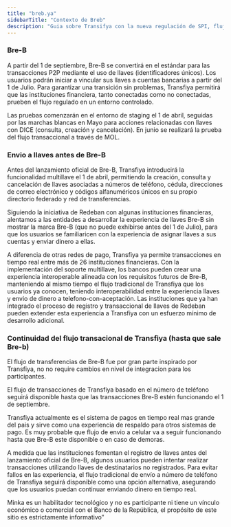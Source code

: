 ```yaml
---
title: "breb.ya"
sidebarTitle: "Contexto de Breb"
description: "Guia sobre Transifya con la nueva regulación de SPI, flujos vigentes y envio en tiempo real cuenta a cuenta"
---
```


### Bre-B

A partir del 1 de septiembre, Bre-B se convertirá en el estándar para las transacciones P2P mediante el uso de llaves (identificadores únicos). Los usuarios podrán iniciar a vincular sus llaves a cuentas bancarias a partir del 1 de Julio. Para garantizar una transición sin problemas, Transfiya permitirá que las instituciones financiera, tanto conectadas como no conectadas, prueben el flujo regulado en un entorno controlado.

Las pruebas comenzarán en el entorno de staging el 1 de abril, seguidas por las marchas blancas en Mayo para acciones relacionadas con llaves con DICE (consulta, creación y cancelación). En junio se realizará la prueba del flujo transaccional a través de MOL.

### Envio a llaves antes de Bre-B

Antes del lanzamiento oficial de Bre-B, Transfiya introducirá la funcionalidad multillave el 1 de abril, permitiendo la creación, consulta y cancelación de llaves asociadas a números de teléfono, cédula, direcciones de correo electrónico y códigos alfanuméricos únicos en su propio directorio federado y red de transferencias.

Siguiendo la iniciativa de Redeban con algunas instituciones financieras, alentamos a las entidades a desarrollar la experiencia de llaves Bre-B sin mostrar la marca Bre-B (que no puede exhibirse antes del 1 de Julio), para que los usuarios se familiaricen con la experiencia de asignar llaves a sus cuentas y enviar dinero a ellas.

A diferencia de otras redes de pago, Transfiya ya permite transacciones en tiempo real entre más de 26 instituciones financieras. Con la implementación del soporte multillave, los bancos pueden crear una experiencia interoperable alineada con los requisitos futuros de Bre-B, manteniendo al mismo tiempo el flujo tradicional de Transfiya que los usuarios ya conocen, teniendo interoperabilidad entre la experiencia llaves y envio de dinero a telefono-con-aceptación. Las instituciones que ya han integrado el proceso de registro y transaccional de llaves de Redeban pueden extender esta experiencia a Transfiya con un esfuerzo mínimo de desarrollo adicional.

### Continuidad del flujo transacional de Transfiya (hasta que sale Bre-b)

El flujo de transferencias de Bre-B fue por gran parte inspirado por Transfiya, no no require cambios en nivel de integracion para los participantes.

El flujo de transacciones de Transfiya basado en el número de teléfono seguirá disponible hasta que las transacciones Bre-B estén funcionando el 1 de septiembre.

Transfiya actualmente es el sistema de pagos en tiempo real mas grande del pais y  sirve como una experiencia de respaldo para otros sistemas de pago. Es muy probable que flujo de envio a celular va a seguir funcionando hasta que Bre-B este disponible o en caso de demoras.

A medida que las instituciones fomentan el registro de llaves antes del lanzamiento oficial de Bre-B, algunos usuarios pueden intentar realizar transacciones utilizando llaves de destinatarios no registrados. Para evitar fallos en las experiencia, el flujo tradicional de envío a número de teléfono de Transfiya seguirá disponible como una opción alternativa, asegurando que los usuarios puedan continuar enviando dinero en tiempo real.

<Note>
    Minka es un habilitador tecnológico y no es participante ni tiene un vínculo económico o comercial con el Banco de la República, el propósito de este sitio es estrictamente informativo”
</Note>

